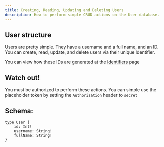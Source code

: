 ```yaml
---
title: Creating, Reading, Updating and Deleting Users
description: How to perform simple CRUD actions on the User database.
---
```


## User structure

Users are pretty simple. They have a username and a full name, and an ID. You can create, read, update, and delete users via their unique Identifier.

<Callout title="Note">You can view how these IDs are generated at the [Identifiers](/docs/id) page</Callout>

## Watch out!

<Callout type="warn" title="Authenticating">You must be authorized to perform these actions. You can simple use the placeholder token by setting the `Authorization` header to `secret`</Callout>

## Schema: 

```gql
type User {
    id: Int!
    username: String!
    fullName: String!
}
```